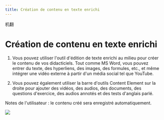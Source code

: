 ```yaml
--- 
title: Création de contenu en texte enrichi 
--- 
```



机翻
 # Création de contenu en texte enrichi 
 
 1. Vous pouvez utiliser l'outil d'édition de texte enrichi au milieu pour créer le contenu de vos didacticiels. Tout comme MS Word, vous pouvez entrer du texte, des hyperliens, des images, des formules, etc., et même intégrer une vidéo externe à partir d'un média social tel que YouTube. 
 
 2. Vous pouvez également utiliser la barre d'outils Content Element sur la droite pour ajouter des vidéos, des audios, des documents, des questions d'exercice, des audios annotés et des tests d'anglais parlé. 
 
 <Callout type="info" emoji="💡">
   Notes de l'utilisateur : le contenu créé sera enregistré automatiquement. 
</Callout>


 ![]( /Img/ulearning/teacher/prepare14.png)


